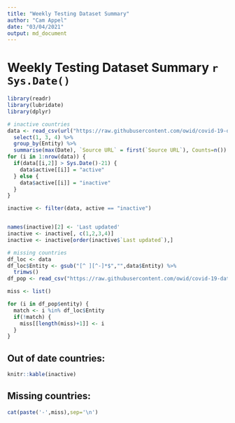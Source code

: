 ```yaml
---
title: "Weekly Testing Dataset Summary"
author: "Cam Appel"
date: "03/04/2021"
output: md_document
---
```

# Weekly Testing Dataset Summary `r Sys.Date()`
```r
library(readr)
library(lubridate)
library(dplyr)

# inactive countries
data <- read_csv(url("https://raw.githubusercontent.com/owid/covid-19-data/master/public/data/testing/covid-testing-all-observations.csv")) %>%
  select(1, 3, 4) %>%
  group_by(Entity) %>%
  summarise(max(Date), `Source URL` = first(`Source URL`), Counts=n())
for (i in 1:nrow(data)) {
  if(data[[i,2]] > Sys.Date()-21) {
    data$active[[i]] = "active"
  } else {
    data$active[[i]] = "inactive"
  } 
}

inactive <- filter(data, active == "inactive")


names(inactive)[2] <- 'Last updated'
inactive <- inactive[, c(1,2,3,4)]
inactive <- inactive[order(inactive$`Last updated`),]

# missing countries
df_loc <- data
df_loc$Entity <- gsub("[^ ][^-]*$","",data$Entity) %>%
  trimws()
df_pop <- read_csv("https://raw.githubusercontent.com/owid/covid-19-data/master/scripts/input/un/population_2020.csv")

miss <- list()

for (i in df_pop$entity) {
  match <- i %in% df_loc$Entity
  if(!match) {
    miss[[length(miss)+1]] <- i
  }
}
```
## Out of date countries:
```r
knitr::kable(inactive)
```
## Missing countries:
```r
cat(paste('-',miss),sep='\n')
```